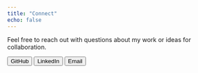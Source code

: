 ```yaml
---
title: "Connect"
echo: false
---
```


Feel free to reach out with questions about my work or ideas for collaboration.


<button type="button" class="btn btn-primary" onclick="window.location.href='https://github.com/skylerbio';">
  GitHub
</button>

<button type="button" class="btn btn-primary" onclick="window.location.href='https://www.linkedin.com/in/sefriedline/';">
  LinkedIn
</button>

<button type="button" class="btn btn-primary" onclick="window.location.href='mailto:sefriedline@pm.me';">
  Email
</button>
